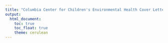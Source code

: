```yaml
---
title: "Columbia Center for Children's Environmental Health Cover Letter"
output: 
  html_document:
    toc: true
    toc_float: true
    theme: cerulean
---
```



